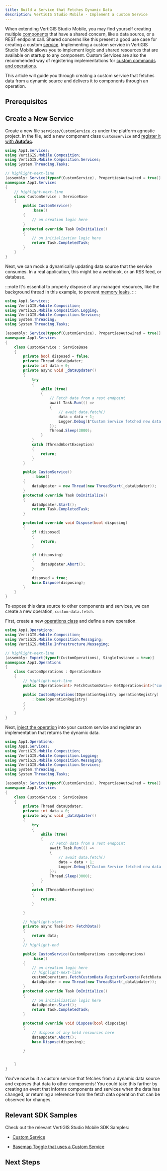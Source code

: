 ```yaml
---
title: Build a Service that Fetches Dynamic Data
description: VertiGIS Studio Mobile - Implement a custom Service
---
```


<!-- cSpell:ignore operationsbase -->


When extending VertiGIS Studio Mobile, you may find yourself creating multiple [components](sdk-components-overview.mdx) that have a shared concern, like a data source, or a REST endpoint call. Shared concerns like this present a good use case for creating a custom [service](sdk-services-overview.mdx). Implementing a custom service in VertiGIS Studio Mobile allows you to implement logic and shared resources that are available on startup to any component. Custom Services are also the recommended way of registering implementations for [custom commands and operations](sdk-commands-operations.mdx#implementing-commands-and-operations).

This article will guide you through creating a custom service that fetches data from a dynamic source and delivers it to components through an operation.

## Prerequisites

<QuickstartPrereqsSnippet />

## Create a New Service

Create a new file `services/CustomService.cs` under the platform agnostic project.
In the file, add a new component class `CustomService` and [register it with **Autofac**](sdk-dependency-injection.mdx).

```cs title="App1/App1/services/CustomService.cs"
using App1.Services;
using VertiGIS.Mobile.Composition;
using VertiGIS.Mobile.Composition.Services;
using System.Threading.Tasks;

// highlight-next-line
[assembly: Service(typeof(CustomService), PropertiesAutowired = true)]
namespace App1.Services
{
    // highlight-next-line
    class CustomService : ServiceBase
    {
        public CustomService()
            :base()
        {
            // on creation logic here
        }
        protected override Task DoInitialize()
        {
            // on initialization logic here
            return Task.CompletedTask;
        }
    }
}
```

Next, we can mock a dynamically updating data source that the service consumes. In a real application, this might be a webhook, or an RSS feed, or database.

:::note
It's essential to properly dispose of any managed resources, like the background thread in this example, to prevent [memory leaks](sdk-memory-leaks.mdx).
:::

```cs title="App1/App1/services/CustomService.cs"
using App1.Services;
using VertiGIS.Mobile.Composition;
using VertiGIS.Mobile.Composition.Logging;
using VertiGIS.Mobile.Composition.Services;
using System.Threading;
using System.Threading.Tasks;

[assembly: Service(typeof(CustomService), PropertiesAutowired = true)]
namespace App1.Services
{
    class CustomService : ServiceBase
    {
        private bool disposed = false;
        private Thread dataUpdater;
        private int data = 0;
        private async void _dataUpdater()
        {
            try
            {
                while (true)
                {
                    // Fetch data from a rest endpoint
                    await Task.Run(() =>
                    {
                        // await data.fetch()
                        data = data + 1;
                        Logger.Debug($"Custom Service fetched new data. Current Value: {data}");
                    });
                    Thread.Sleep(3000);
                }
            }
            catch (ThreadAbortException)
            {
                return;
            }
        }

        public CustomService()
            : base()
        {
            dataUpdater = new Thread(new ThreadStart(_dataUpdater));
        }
        protected override Task DoInitialize()
        {
            dataUpdater.Start();
            return Task.CompletedTask;
        }

        protected override void Dispose(bool disposing)
        {
            if (disposed)
            {
                return;
            }

            if (disposing)
            {
                dataUpdater.Abort();
            }

            disposed = true;
            base.Dispose(disposing);
        }
    }
}
```

To expose this data source to other components and services, we can create a new operation, `custom-data.fetch`.

First, create a new [operations class](sdk-commands-operations.mdx#registration-with-operationsbase) and define a new operation.

```cs title="App1/App1/services/CustomOperations.cs"
using App1.Operations;
using VertiGIS.Mobile.Composition;
using VertiGIS.Mobile.Composition.Messaging;
using VertiGIS.Mobile.Infrastructure.Messaging;

// highlight-next-line
[assembly: Export(typeof(CustomOperations), SingleInstance = true)]
namespace App1.Operations
{
    class CustomOperations : OperationsBase
    {
        // highlight-next-line
        public IOperation<int> FetchCustomData=> GetOperation<int>("custom-data.fetch");

        public CustomOperations(IOperationRegistry operationRegistry)
            : base(operationRegistry)
        {
        }
    }
}
```

Next, [inject the operation](sdk-dependency-injection.mdx) into your custom service and register an implementation that returns the dynamic data.

```cs title="App1/App1/services/CustomService.cs"
using App1.Operations;
using App1.Services;
using VertiGIS.Mobile.Composition;
using VertiGIS.Mobile.Composition.Logging;
using VertiGIS.Mobile.Composition.Messaging;
using VertiGIS.Mobile.Composition.Services;
using System.Threading;
using System.Threading.Tasks;

[assembly: Service(typeof(CustomService), PropertiesAutowired = true)]
namespace App1.Services
{
    class CustomService : ServiceBase
    {
        private Thread dataUpdater;
        private int data = 0;
        private async void _dataUpdater()
        {
            try
            {
                while (true)
                {
                    // Fetch data from a rest endpoint
                    await Task.Run(() =>
                    {
                        // await data.fetch()
                        data = data + 1;
                        Logger.Debug($"Custom Service fetched new data. Current Value: {data}");
                    });
                    Thread.Sleep(3000);
                }
            }
            catch (ThreadAbortException)
            {
                return;
            }

        }

        // highlight-start
        private async Task<int> FetchData()
        {
            return data;
        }
        // highlight-end

        public CustomService(CustomOperations customOperations)
            :base()
        {
            // on creation logic here
            // highlight-next-line
            customOperations.FetchCustomData.RegisterExecute(FetchData, this);
            dataUpdater = new Thread(new ThreadStart(_dataUpdater));
        }
        protected override Task DoInitialize()
        {
            // on initialization logic here
            dataUpdater.Start();
            return Task.CompletedTask;
        }

        protected override void Dispose(bool disposing)
        {
            // dispose of any held resources here
            dataUpdater.Abort();
            base.Dispose(disposing);

        }


    }
}
```

You've now built a custom service that fetches from a dynamic data source and exposes that data to other components! You could take this farther by creating an event that informs components and services when the data has changed, or returning a reference from the fetch data operation that can be observed for changes.

## Relevant SDK Samples

Check out the relevant VertiGIS Studio Mobile SDK Samples:

-   [Custom Service](https://github.com/geocortex/vertigis-mobile-samples/tree/master/Geocortex.Mobile.Samples/Geocortex.Mobile.Samples/Samples/Custom/Service)

-   [Basemap Toggle that uses a Custom Service](https://github.com/geocortex/vertigis-mobile-samples/tree/master/Geocortex.Mobile.Samples/Geocortex.Mobile.Samples/Samples/CustomSamples/BasemapToggle)

## Next Steps

<UseCaseContainer>
    <UseCaseCard
        title="Learn More About Services"
        description="Take a deep dive into services in the VertiGIS Studio Mobile SDK"
        link={useBaseUrl("docs/mobile/sdk-services-reference")}
    />
</UseCaseContainer>
